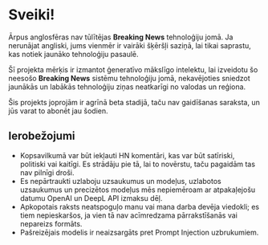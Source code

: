 
<CallToAction />

# Sveiki!

Ārpus anglosfēras nav tūlītējas **Breaking News** tehnoloģiju jomā.
Ja nerunājat angliski, jums vienmēr ir vairāki šķēršļi saziņā, lai tikai saprastu, kas notiek jaunāko tehnoloģiju pasaulē.

<Callout type="info" emoji="💬">

Šī projekta mērķis ir izmantot ģeneratīvo mākslīgo intelektu, lai izveidotu šo neesošo **Breaking News** sistēmu tehnoloģiju jomā, nekavējoties sniedzot jaunākās un labākās tehnoloģiju ziņas neatkarīgi no valodas un reģiona.

</Callout>

Šis projekts joprojām ir agrīnā beta stadijā, taču nav gaidīšanas saraksta, un jūs varat to abonēt jau šodien.

## Ierobežojumi

- Kopsavilkumā var būt iekļauti HN komentāri, kas var būt satīriski, politiski vai kaitīgi. Es strādāju pie tā, lai to novērstu, taču pagaidām tas nav pilnīgi droši.
- Es nepārtraukti uzlaboju uzsaukumus un modeļus, uzlabotos uzsaukumus un precizētos modeļus mēs nepiemēroam ar atpakaļejošu datumu OpenAI un DeepL API izmaksu dēļ.
- Apkopotais raksts neatspoguļo manu vai mana darba devēja viedokli; es tiem nepieskaršos, ja vien tā nav acīmredzama pārrakstīšanās vai nepareizs formāts.
- Pašreizējais modelis ir neaizsargāts pret Prompt Injection uzbrukumiem.
